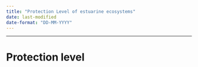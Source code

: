 ```yaml
---
title: "Protection Level of estuarine ecosystems"
date: last-modified
date-format: "DD-MM-YYYY"
---
```


--------------------------------------------------------

# Protection level